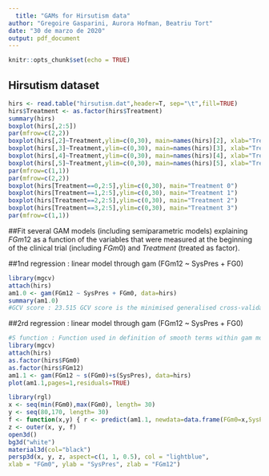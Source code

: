 ```yaml
---
  title: "GAMs for Hirsutism data"
author: "Gregoire Gasparini, Aurora Hofman, Beatriu Tort"
date: "30 de marzo de 2020"
output: pdf_document
---
```

  
  ```r
knitr::opts_chunk$set(echo = TRUE)
```

## Hirsutism dataset

```r
hirs <- read.table("hirsutism.dat",header=T, sep="\t",fill=TRUE)
hirs$Treatment <- as.factor(hirs$Treatment)
summary(hirs)
boxplot(hirs[,2:5])
par(mfrow=c(2,2))
boxplot(hirs[,2]~Treatment,ylim=c(0,30), main=names(hirs)[2], xlab="Treatment")
boxplot(hirs[,3]~Treatment,ylim=c(0,30), main=names(hirs)[3], xlab="Treatment")
boxplot(hirs[,4]~Treatment,ylim=c(0,30), main=names(hirs)[4], xlab="Treatment")
boxplot(hirs[,5]~Treatment,ylim=c(0,30), main=names(hirs)[5], xlab="Treatment")
par(mfrow=c(1,1))
par(mfrow=c(2,2))
boxplot(hirs[Treatment==0,2:5],ylim=c(0,30), main="Treatment 0")
boxplot(hirs[Treatment==1,2:5],ylim=c(0,30), main="Treatment 1")
boxplot(hirs[Treatment==2,2:5],ylim=c(0,30), main="Treatment 2")
boxplot(hirs[Treatment==3,2:5],ylim=c(0,30), main="Treatment 3")
par(mfrow=c(1,1))
```

##Fit several GAM models (including semiparametric models) explaining $FGm12$ as a function of the variables that were measured at the beginning of the clinical trial (including $FGm0$) and $Treatment$ (treated as factor).

##1nd regression : linear model through gam (FGm12 ~ SysPres + FG0)

```r
library(mgcv)
attach(hirs)
am1.0 <- gam(FGm12 ~ SysPres + FGm0, data=hirs)
summary(am1.0)
#GCV score : 23.515 GCV score is the minimised generalised cross-validation (GCV) score of the GAM fitted.

```

##2rd regression : linear model through gam (FGm12 ~ SysPres + FG0)

```r
#S function : Function used in definition of smooth terms within gam model formulae. The function does not evaluate a (spline) smooth - it exists purely to help set up a model using spline based smooths.
library(mgcv)
attach(hirs)
as.factor(hirs$FGm0)
as.factor(hirs$FGm12)
am1.1 <- gam(FGm12 ~ s(FGm0)+s(SysPres), data=hirs)
plot(am1.1,pages=1,residuals=TRUE)
```




```r
library(rgl)
x <- seq(min(FGm0),max(FGm0), length= 30)
y <- seq(80,170, length= 30)
f <- function(x,y) { r <- predict(am1.1, newdata=data.frame(FGm0=x,SysPres=y))}
z <- outer(x, y, f)
open3d()
bg3d("white")
material3d(col="black")
persp3d(x, y, z, aspect=c(1, 1, 0.5), col = "lightblue",
xlab = "FGm0", ylab = "SysPres", zlab = "FGm12")
```

